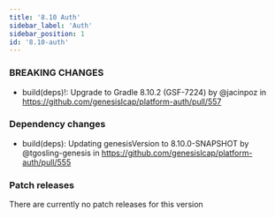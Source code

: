 ```yaml
---
title: '8.10 Auth'
sidebar_label: 'Auth'
sidebar_position: 1
id: '8.10-auth'
---
```


### BREAKING CHANGES

- build(deps)!: Upgrade to Gradle 8.10.2 (GSF-7224) by @jacinpoz in https://github.com/genesislcap/platform-auth/pull/557

### Dependency changes

- build(deps): Updating genesisVersion to 8.10.0-SNAPSHOT by @tgosling-genesis in https://github.com/genesislcap/platform-auth/pull/555

### Patch releases

There are currently no patch releases for this version

